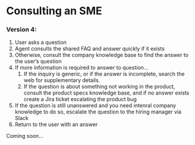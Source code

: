 # Consulting an SME

### Version 4:
1. User asks a question
2. Agent consults the shared FAQ and answer quickly if it exists
3. Otherwise, consult the company knowledge base to find the answer to the user’s question
4. If more information is required to answer to question… 
    1. If the inquiry is generic, or if the answer is incomplete, search the web for supplementary details. 
    2. If the question is about something not working in the product, consult the product specs knowledge base, and if no answer exists create a Jira ticket escalating the product bug
5. If the question is still unanswered and you need intenral company knowledge to do so, escalate the question to the hiring manager via Slack
5. Return to the user with an answer

Coming soon...